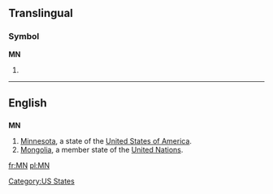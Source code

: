 {{also|Mn|mN|.mn}}
==Translingual==

===Symbol===
'''MN'''

# {{SI-unit|mega|newton|[[force]]}}

----

==English==

==={{abbreviation}}===
'''MN'''

# [[Minnesota]], a state of the [[United States of America]].
# [[Mongolia]], a member state of the [[United Nations]].

[[Category:US States]]

[[fr:MN]]
[[pl:MN]]